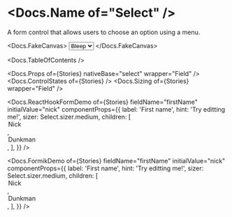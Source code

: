 


<Meta of={Stories} />

# <Docs.Name of="Select" />

A form control that allows users to choose an option using a menu.

<Docs.FakeCanvas>
  <Select label="Choose a bloop" sizer={Select.sizer.medium}>
    <option value="bleep">Bleep</option>
    <option value="bloop">Bloop</option>
    <option value="blap">Blap</option>
  </Select>
</Docs.FakeCanvas>

<Docs.TableOfContents />

<Docs.Props of={Stories} nativeBase="select" wrapper="Field" />
<Docs.ControlStates of={Stories} />
<Docs.Sizing of={Stories} wrapper="Field" />

<Docs.ReactHookFormDemo
  of={Stories}
  fieldName="firstName"
  initialValue="nick"
  componentProps={{
    label: 'First name',
    hint: 'Try editting me!',
    sizer: Select.sizer.medium,
    children: [
      <option value="nick" key="nick">
        Nick
      </option>,
      <option value="dunkman" key="dunkman">
        Dunkman
      </option>,
    ],
  }}
/>

<Docs.FormikDemo
  of={Stories}
  fieldName="firstName"
  initialValue="nick"
  componentProps={{
    label: 'First name',
    hint: 'Try editting me!',
    sizer: Select.sizer.medium,
    children: [
      <option value="nick" key="nick">
        Nick
      </option>,
      <option value="dunkman" key="dunkman">
        Dunkman
      </option>,
    ],
  }}
/>
